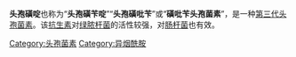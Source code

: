 {{medical}}
{{Drugbox
| IUPAC_name        = (6R,7R)-3-[(4-氨基甲酰基吡啶-1-鎓-1-基)甲基]-8-氧代-7-{[(2R)-2-苯基-2-磺酸基乙酰]氨基}-5-硫-1-氮杂双环[4.2.0]辛-2-烯-2-甲酸<br />4-(aminocarbonyl)-1-[((6''R'',7''R'')-2-carboxy-8-oxo-7-{[phenyl(sulfo)acetyl]amino}-5-thia-1-azabicyclo[4.2.0]oct-2-en-3-yl)methyl]pyridinium
| image             = cefsulodin.png
| ChemSpiderID = 4447588
| InChI = 1/C22H20N4O8S2/c23-18(27)13-6-8-25(9-7-13)10-14-11-35-21-15(20(29)26(21)16(14)22(30)31)24-19(28)17(36(32,33)34)12-4-2-1-3-5-12/h1-9,15,17,21H,10-11H2,(H4-,23,24,27,28,30,31,32,33,34)/t15-,17?,21-/m1/s1
| InChIKey = SYLKGLMBLAAGSC-IKZMBGHXBW
| CAS_number_Ref = {{cascite|correct|??}}
| CAS_number = 52152-93-9
| ATC_prefix = J01
| ATC_suffix = DD03
| PubChem = 5284530
| DrugBank_Ref = {{drugbankcite|correct|drugbank}}
| DrugBank =  
| ChemSpiderID_Ref = {{chemspidercite|correct|chemspider}}
| UNII_Ref = {{fdacite|correct|FDA}}
| UNII = OV42LHE42B
| KEGG_Ref = {{keggcite|correct|kegg}}
| KEGG = D02005
| ChEMBL_Ref = {{ebicite|changed|EBI}}
| ChEMBL = 1617285
| smiles = O=C2N1/C(=C(\CS[C@@H]1[C@@H]2NC(=O)C(c3ccccc3)S(=O)(=O)O)C[n+]4ccc(C(=O)N)cc4)C([O-])=O
| C=22|H=21|N=4|O=8|S=2|charge=+
| molecular_weight  = 533.556 g/mol
| bioavailability   = 
| protein_bound     = 
| metabolism        = 
| elimination_half-life = 
| excretion         = 
| pregnancy_AU      =  <!-- A / B1 / B2 / B3 / C / D / X -->
| pregnancy_US      =  <!-- A / B            / C / D / X -->
| pregnancy_category=  
| legal_AU          =  <!-- Unscheduled / S2 / S3 / S4 / S5 / S6 / S7 / S8 / S9 -->
| legal_CA          =  <!--             / Schedule I, II, III, IV, V, VI, VII, VIII -->
| legal_UK          =  <!-- GSL         / P       / POM / CD / Class A, B, C -->
| legal_US          =  <!-- OTC                   / Rx-only  / Schedule I, II, III, IV, V -->
| legal_status      = 
| routes_of_administration = [[静脉注射|静脉注射]]
}}

'''头孢磺啶'''也称为“'''头孢磺苄啶'''”“'''头孢磺吡苄'''”或“'''磺吡苄头孢菌素'''”，是一种[[头孢菌素#第三代|第三代头孢菌素]]。该[[抗生素|抗生素]]对[[绿脓杆菌|绿脓杆菌]]的活性较强，对[[肠杆菌|肠杆菌]]也有效。

{{antibiotic-stub}}

{{CephalosporinAntiBiotics}}

[[Category:头孢菌素|Category:头孢菌素]]
[[Category:异烟酰胺|Category:异烟酰胺]]